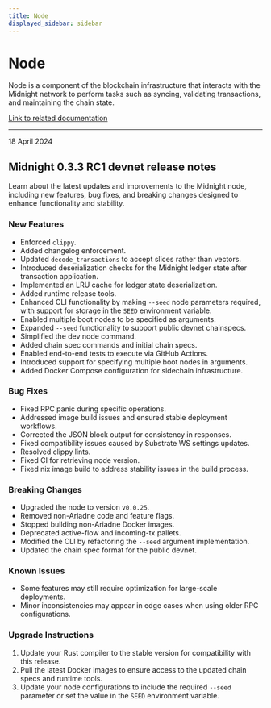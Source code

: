 ```yaml
---
title: Node
displayed_sidebar: sidebar
---
```


# Node

Node is a component of the blockchain infrastructure that interacts with the Midnight network to perform tasks such as syncing, validating transactions, and maintaining the chain state.

[Link to related documentation](../../develop/nodes-and-dapps/node-endpoints)

---

<div 
  style={{
    marginTop: '0',
    fontSize: '1rem',
    fontWeight: 'normal',
    marginBottom: '0.5rem'
  }}
>
  18 April 2024
</div>

## Midnight 0.3.3 RC1 devnet release notes

Learn about the latest updates and improvements to the Midnight node, including new features, bug fixes, and breaking changes designed to enhance functionality and stability.

### New Features

- Enforced `clippy`.
- Added changelog enforcement.
- Updated `decode_transactions` to accept slices rather than vectors.
- Introduced deserialization checks for the Midnight ledger state after transaction application.
- Implemented an LRU cache for ledger state deserialization.
- Added runtime release tools.
- Enhanced CLI functionality by making `--seed` node parameters required, with support for storage in the `SEED` environment variable.
- Enabled multiple boot nodes to be specified as arguments.
- Expanded `--seed` functionality to support public devnet chainspecs.
- Simplified the dev node command.
- Added chain spec commands and initial chain specs.
- Enabled end-to-end tests to execute via GitHub Actions.
- Introduced support for specifying multiple boot nodes in arguments.
- Added Docker Compose configuration for sidechain infrastructure.

### Bug Fixes

- Fixed RPC panic during specific operations.
- Addressed image build issues and ensured stable deployment workflows.
- Corrected the JSON block output for consistency in responses.
- Fixed compatibility issues caused by Substrate WS settings updates.
- Resolved clippy lints.
- Fixed CI for retrieving node version.
- Fixed nix image build to address stability issues in the build process.

### Breaking Changes

- Upgraded the node to version `v0.0.25`.
- Removed non-Ariadne code and feature flags.
- Stopped building non-Ariadne Docker images.
- Deprecated active-flow and incoming-tx pallets.
- Modified the CLI by refactoring the `--seed` argument implementation.
- Updated the chain spec format for the public devnet.

### Known Issues

- Some features may still require optimization for large-scale deployments.
- Minor inconsistencies may appear in edge cases when using older RPC configurations.

### Upgrade Instructions

1. Update your Rust compiler to the stable version for compatibility with this release.
2. Pull the latest Docker images to ensure access to the updated chain specs and runtime tools.
3. Update your node configurations to include the required `--seed` parameter or set the value in the `SEED` environment variable.
